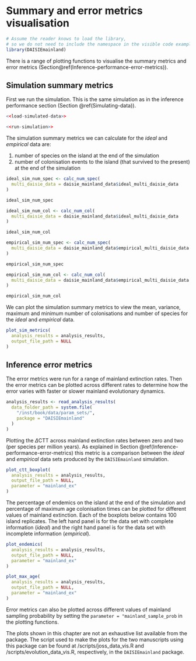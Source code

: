 # Summary and error metrics visualisation {#Summary-error-metric-visualisation}

```r
# Assume the reader knows to load the library,
# so we do not need to include the namespace in the visible code examples
library(DAISIEmainland)
```

There is a range of plotting functions to visualise the summary metrics and 
error metrics (Section\@ref(Inference-performance-error-metrics)). 

## Simulation summary metrics

First we run the simulation. This is the same simulation as in the inference
performance section (Section \@ref(Simulating-data)).

```r
<<load-simulated-data>>
```

```r
<<run-simulation>>
```

The simulation summary metrics we can calculate for the *ideal* and *empirical* data are: 

1. number of species on the island at the end of the simulation
2. number of colonisation events to the island (that survived to the present) at the end of the simulation

```r
ideal_sim_num_spec <- calc_num_spec(
  multi_daisie_data = daisie_mainland_data$ideal_multi_daisie_data
)

ideal_sim_num_spec
```

```r
ideal_sim_num_col <- calc_num_col(
  multi_daisie_data = daisie_mainland_data$ideal_multi_daisie_data
)

ideal_sim_num_col
```

```r
empirical_sim_num_spec <- calc_num_spec(
  multi_daisie_data = daisie_mainland_data$empirical_multi_daisie_data
)

empirical_sim_num_spec
```

```r
empirical_sim_num_col <- calc_num_col(
  multi_daisie_data = daisie_mainland_data$empirical_multi_daisie_data
)

empirical_sim_num_col
```

We can plot the simulation summary metrics to view the mean, variance, maximum and 
minimum number of colonisations and number of species for the *ideal* and *empirical* 
data.

```r
plot_sim_metrics(
  analysis_results = analysis_results, 
  output_file_path = NULL
)
```

## Inference error metrics

The error metrics were run for a range of mainland extinction rates. Then the 
error metrics can be plotted across different rates to determine how the error
varies with faster or slower mainland evolutionary dynamics.

```r
analysis_results <- read_analysis_results(
  data_folder_path = system.file(
    "/inst/book/data/param_sets/", 
    package = "DAISIEmainland"
  )
)
```

Plotting the $\Delta$CTT across mainland extinction rates between zero and two
(per species per million years). As explained in Section
\@ref(Inference-performance-error-metrics) this metric is a comparison between
the *ideal* and *empirical* data sets produced by the `DAISIEmainland` simulation.

```r
plot_ctt_boxplot(
  analysis_results = analysis_results, 
  output_file_path = NULL,
  parameter = "mainland_ex"
)
```

The percentage of endemics on the island at the end of the simulation and 
percentage of maximum age colonisation times can be plotted for different values
of mainland extinction. Each of the boxplots below contains 100 island replicates.
The left hand panel is for the data set with complete information (*ideal*) and
the right hand panel is for the data set with incomplete information (*empirical*).

```r
plot_endemics(
  analysis_results = analysis_results, 
  output_file_path = NULL, 
  parameter = "mainland_ex"
) 
```

```r
plot_max_age(
  analysis_results = analysis_results, 
  output_file_path = NULL, 
  parameter = "mainland_ex"
)
```

Error metrics can also be plotted across different values of mainland sampling
probability by setting the `parameter = "mainland_sample_prob` in the plotting
functions.

The plots shown in this chapter are not an exhaustive list available from the 
package. The script used to make the plots for the two manuscripts using this
package can be found at /scripts/joss_data_vis.R and /scripts/evolution_data_vis.R, 
respectively, in the `DAISIEmainland` package.
